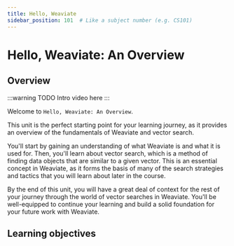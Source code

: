 ```yaml
---
title: Hello, Weaviate
sidebar_position: 101  # Like a subject number (e.g. CS101)
---
```


# Hello, Weaviate: An Overview

## Overview

:::warning TODO
Intro video here
:::

<!-- Provide context for this course, in addition to the concrete learning goals and outcomes. Why would someone want to do this unit? -->

Welcome to `Hello, Weaviate: An Overview`. 

This unit is the perfect starting point for your learning journey, as it provides an overview of the fundamentals of Weaviate and vector search.

You'll start by gaining an understanding of what Weaviate is and what it is used for. Then, you'll learn about vector search, which is a method of finding data objects that are similar to a given vector. This is an essential concept in Weaviate, as it forms the basis of many of the search strategies and tactics that you will learn about later in the course.

By the end of this unit, you will have a great deal of context for the rest of your journey through the world of vector searches in Weaviate. You'll be well-equipped to continue your learning and build a solid foundation for your future work with Weaviate.

## Learning objectives


<LearningGoalsExp />  


<LearningGoals unitName="hello_weaviate"/>  
